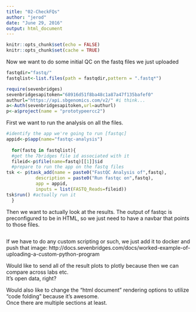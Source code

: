 ```yaml
---
title: "02-CheckFQs"
author: "jerod"
date: "June 29, 2016"
output: html_document
---
```

```r
knitr::opts_chunk$set(echo = FALSE)
knitr::opts_chunk$set(cache = TRUE)
```

Now we want to do some initial QC on the fastq files we just uploaded
```r
fastqdir="fastq/"
fastqlist<-list.files(path = fastqdir,pattern = ".fastq*")
```


```r
require(sevenbridges)
sevenbridgesapitoken="68916d51f8ba48c1a87a47f135bafef0"
authurl="https://api.sbgenomics.com/v2/" #i think...
a<-Auth(sevenbridgesapitoken,url=authurl)
p<-a$project(name = "prototypeercc2")
```

First we want to run the analysis on all the files.
```R
#identify the app we're going to run [fastqc]
appid<-p$app(name="fastqc-analysis")
  
  for(fastq in fastqlist){
  #get the 7bridges file id associated with it    
  fileid<-p$file(name=fastq)[[1]]$id
  #prepare to run the app on the fastq files 
tsk <- p$task_add(name = paste0("FastQC Analysis of",fastq), 
           description = paste0("Run fastqc on",fastq), 
           app = appid,
           inputs = list(FASTQ_Reads=fileid))
tsk$run() #actually run it
  }
```
Then we want to actually look at the results.  The output of fastqc is preconfigured to be
in HTML, so we just need to have a navbar that points to those files.

```R

```


If we have to do any custom scripting or such, we just add it to docker and push that image:
http://docs.sevenbridges.com/docs/worked-example-of-uploading-a-custom-python-program

Would like to send all of the result plots to plotly because then we can compare across labs etc.  
It's open data, right?

Would also like to change the "html document" rendering options to utilize "code folding" because it's awesome.  
Once there are multiple sections at least.